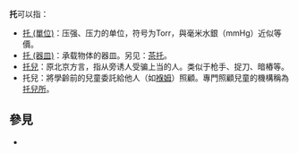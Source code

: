 
'''托'''可以指：
*[[托_(單位)|托 (單位)]]：压强、压力的单位，符号为Torr，與毫米水銀（mmHg）近似等價。
*[[托_(器皿)|托 (器皿)]]：承载物体的器皿。另见：[[茶托|茶托]]。
*[[托兒|托兒]]：原北京方言，指从旁诱人受骗上当的人。类似于枪手、捉刀、暗樁等。
*托兒：將學齡前的兒童委託給他人（如[[褓姆|褓姆]]）照顧。專門照顧兒童的機構稱為[[托兒所|托兒所]]。

== 參見 ==
* {{Lookfrom|托}}

{{disambig|cat=一字消歧义|T}}